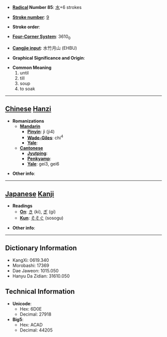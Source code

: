 * '''[[Wiktionary:Chinese radical index| Radical]] Number 85''': [[Wiktionary:Chinese radical index 水|水]]+6 strokes

* '''[[Wiktionary:Chinese total strokes index|Stroke number]]''': [[Wiktionary:Chinese total strokes index 9|9]]

* '''Stroke order''': 

* '''[[Wiktionary:Chinese four corner index|Four-Corner System]]''': 3610<sub>0</sub>

* '''[[Wiktionary:Chinese Cangjie index|Cangjie input]]''': 水竹月山 (EHBU)

* '''Graphical Significance and Origin''': 

* '''Common Meaning'''
*#until
*# till
*# soup
*# to soak


----

== [[Chinese]] [[Hanzi]] ==

* '''Romanizations'''
** '''[[Mandarin]]'''
*** '''[[Pinyin]]''': jì (ji4)
*** '''[[Wade-Giles]]''': chi<sup>4</sup>
*** '''[[Yale]]''': 
** '''[[Cantonese]]'''
*** '''[[Jyutping]]''':
*** '''[[Penkyamp]]''': 
*** '''[[Yale]]''': gei3, gei6

* '''Other info''': 

----

== [[Japanese]] [[Kanji]] ==

* '''Readings'''
** '''[[On]]''': [[き]] (ki), [[ぎ]] (gi)
** '''[[Kun]]''': [[そそぐ]] (sosogu)

* '''Other info''':  

----

== Dictionary Information ==

* KangXi: 0619.340
* Morobashi: 17369
* Dae Jaweon: 1015.050
* Hanyu Da Zidian: 31610.050

== Technical Information ==

* '''Unicode''':
** Hex: 6D0E
** Decimal: 27918
* '''Big5''':
** Hex: ACAD
** Decimal: 44205